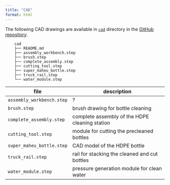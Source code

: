 ```yaml
---
title: "CAD"
format: html
---
```


The following CAD drawings are available in [`cad`](https://github.com/Global-Health-Engineering/pre-cleaning-system-design-for-HDPE-bottles/tree/main/CAD) directory in the [GitHub repository](https://github.com/Global-Health-Engineering/pre-cleaning-system-design-for-HDPE-bottles).

```
    cad
    ├── README.md
    ├── assembly_workbench.step
    ├── brush.step
    ├── complete_assembly.step
    ├── cutting_tool.step
    ├── super_maheu_bottle.step
    ├── truck_rail.step
    └── water_module.step
```


| file                      | description                                    |
| ------------------------- | ---------------------------------------------- |
| `assembly_workbench.step` | ?                                              |
| `brush.step`              | brush drawing for bottle cleaning              |
| `complete_assembly.step`  | complete assembly of the HDPE cleaning station |
| `cutting_tool.step`       | module for cutting the precleaned bottles      |
| `super_maheu_bottle.step` | CAD model of the HDPE bottle                   |
| `truck_rail.step`         | rail for stacking the cleaned and cut bottles  |
| `water_module.step`       | pressure generation module for clean water     |
